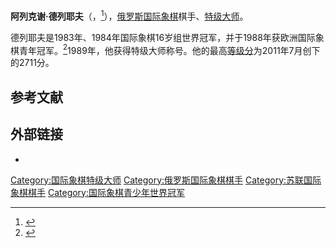 {{noteTA
|T=zh-hans:阿列克谢·德列耶夫;zh-hant:阿列克謝·德里耶夫;
|1=zh-hans:德列耶夫;zh-hant:德里耶夫;
}}
{{Infobox chess player
|name = 阿列克谢·德列耶夫
|image = Alexei Dreev grandmaster.jpg
|caption = 
|birthname = Alexei Sergeyevich Dreev
|country = [[俄罗斯|俄罗斯]]
|birth_date = {{Birth date and age|1969|1|20|df=y}}
|birth_place =
|death_date = 
|death_place = 
|title = [[国际象棋特级大师|特级大师]]（1989年）
|worldchampion = 
|rating =  
|peakrating = 2711（2011年7月）
|FideID = 4100107
}}
'''阿列克谢·德列耶夫'''（{{lang-ru|Алексей Дреев}}，{{bd|1969年|1月20日}}<ref>{{citation | last=Gaige | first=Jeremy | author-link=Jeremy Gaige | year=1987 | title=Chess Personalia, A Biobibliography | publisher=McFarland | isbn=0-7864-2353-6 | page=98}}</ref>），[[俄罗斯|俄罗斯]][[国际象棋|国际象棋]]棋手、[[国际象棋特级大师|特级大师]]。

德列耶夫是1983年、1984年国际象棋16岁组世界冠军，并于1988年获欧洲国际象棋青年冠军。<ref name="Hooper&Whyld">{{citation | last1=Hooper | first1=David | author1-link=David Vincent Hooper | last2=Whyld | first2=Kenneth | author2-link=Kenneth Whyld | year=1992 | title=[[The_Oxford_Companion_to_Chess|The Oxford Companion to Chess]] | edition=2 | publisher=Oxford University Press | isbn=0-19-280049-3 | page=115}}</ref>1989年，他获得特级大师称号。他的最高[[等级分|等级分]]为2011年7月创下的2711分。

== 参考文献 ==
{{reflist}}

== 外部链接 ==
*{{chessgames player|id=12136}}

{{chess-bio-stub}}
{{Authority control}}

[[Category:国际象棋特级大师|Category:国际象棋特级大师]]
[[Category:俄罗斯国际象棋棋手|Category:俄罗斯国际象棋棋手]]
[[Category:苏联国际象棋棋手|Category:苏联国际象棋棋手]]
[[Category:国际象棋青少年世界冠军|Category:国际象棋青少年世界冠军]]